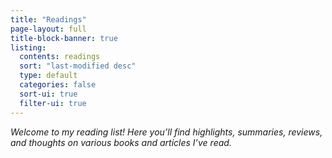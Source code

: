 ```yaml
---
title: "Readings"
page-layout: full
title-block-banner: true
listing:
  contents: readings
  sort: "last-modified desc"
  type: default
  categories: false
  sort-ui: true
  filter-ui: true
---
```


*Welcome to my reading list! Here you'll find highlights, summaries, reviews, and thoughts on various books and articles I've read.*
